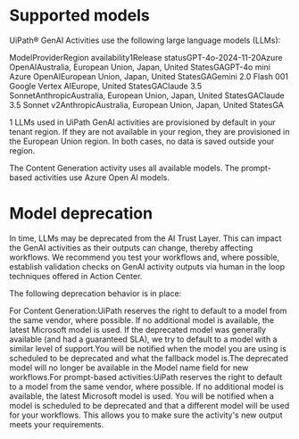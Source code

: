 ﻿# Supported models

UiPath® GenAI Activities use the following large language models
            (LLMs):

ModelProviderRegion availability1Release statusGPT-4o-2024-11-20Azure OpenAIAustralia, European Union, Japan, United StatesGAGPT-4o mini Azure OpenAIEuropean Union, Japan, United StatesGAGemini 2.0 Flash 001 Google Vertex AIEurope, United StatesGAClaude 3.5 SonnetAnthropicAustralia, European Union, Japan, United
                                StatesGAClaude 3.5 Sonnet v2AnthropicAustralia, European Union, Japan, United
                                StatesGA

1 LLMs used in UiPath GenAI activities are provisioned by default in your tenant region. If they are not available in your region, they are provisioned in the European Union region. In both cases, no data is saved outside your region.

The Content Generation activity uses all available models. The prompt-based
                activities use Azure Open AI models.

# Model deprecation

In time, LLMs may be deprecated from the AI Trust Layer. This can impact the GenAI activities as
                their outputs can change, thereby affecting workflows. We recommend you test your
                workflows and, where possible, establish validation checks on GenAI activity outputs
                via human in the loop techniques offered in Action Center.

The following deprecation behavior is in place:

For Content Generation:UiPath reserves the right to default to a model from the same vendor, where possible. If no additional model is available, the latest Microsoft model is used. If the deprecated model was generally available (and had a guaranteed SLA), we try to default to a model with a similar level of support.You will be notified when the model you are using is scheduled to be deprecated and what the fallback model is.The deprecated model will no longer be available in the Model name field for new workflows.For prompt-based activities:UiPath reserves the right to default to a model from the same vendor, where possible. If no additional model is available, the latest Microsoft model is used. You will be notified when a model is scheduled to be deprecated and that a different model will be used for your workflows. This allows you to make sure the activity's new output meets your requirements.
